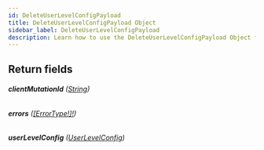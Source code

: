 ```yaml
---
id: DeleteUserLevelConfigPayload
title: DeleteUserLevelConfigPayload Object
sidebar_label: DeleteUserLevelConfigPayload
description: Learn how to use the DeleteUserLevelConfigPayload Object for 's API.
---
```


## Return fields

###### <b>clientMutationId</b> ([String](api/schema/scalar/String.mdx))

###### <b>errors</b> ([[ErrorType!]!](api/schema/object/ErrorType.mdx))

###### <b>userLevelConfig</b> ([UserLevelConfig](api/schema/object/UserLevelConfig.mdx))
